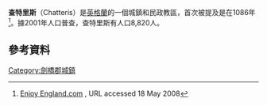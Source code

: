 {{Infobox UK place
 | static_image_name        = Market Hill, Chatteris.jpg
 | static_image_caption     = 
 | country                  = 英格蘭
 | official_name            = Chatteris
 | latitude                 = 52.456
 | longitude                = 0.055
 | civil_parish             = Chatteris
 | population               = 10,453
 | population_ref           = （[[2011年英國人口普查|2011年普查]]）
}}
'''查特里斯'''（Chatteris）是[[英格蘭|英格蘭]]的一個城鎮和民政教區，首次被提及是在1086年<ref name=enjoyengland>[http://www.enjoyengland.com/destinations/find/east-of-england/cambridgeshire/chatteris.aspx Enjoy England.com] {{Wayback|url=http://www.enjoyengland.com/destinations/find/east-of-england/cambridgeshire/chatteris.aspx |date=20110202171927 }}, URL accessed 18 May 2008</ref>。據2001年人口普查，查特里斯有人口8,820人。

==參考資料==
{{Reflist}}
[[Category:劍橋郡城鎮|Category:劍橋郡城鎮]]